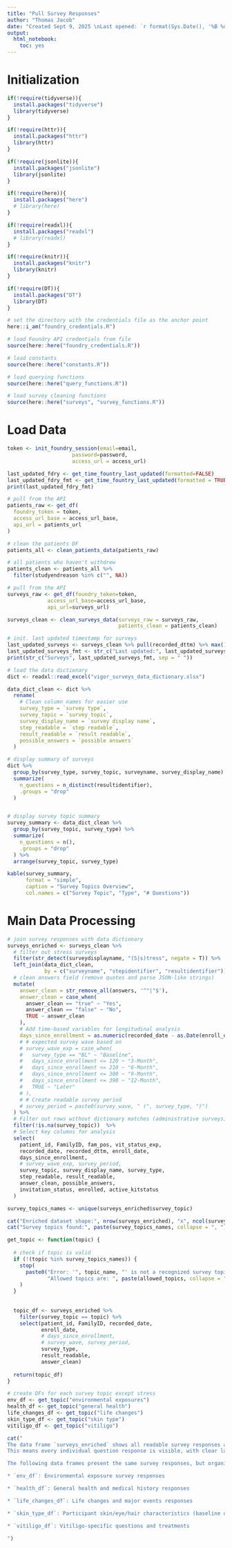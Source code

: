 ```yaml
---
title: "Pull Survey Responses"
author: "Thomas Jacob"
date: "Created Sept 9, 2025 \nLast opened: `r format(Sys.Date(), '%B %d, %Y')`"
output: 
  html_notebook:
    toc: yes
---
```


# Initialization

```r
if(!require(tidyverse)){
  install.packages("tidyverse")
  library(tidyverse)
}

if(!require(httr)){
  install.packages("httr")
  library(httr)
}

if(!require(jsonlite)){
  install.packages("jsonlite")
  library(jsonlite)
}

if(!require(here)){
  install.packages("here")
  # library(here)
}

if(!require(readxl)){
  install.packages("readxl")
  # library(readxl)
}

if(!require(knitr)){
  install.packages("knitr")
  library(knitr)
}

if(!require(DT)){
  install.packages("DT")
  library(DT)
}
```


```r
# set the directory with the credentials file as the anchor point
here::i_am("foundry_credentials.R")
```


```r
# load Foundry API credentials from file
source(here::here("foundry_credentials.R"))

# load constants
source(here::here("constants.R"))

# load querying functions
source(here::here("query_functions.R"))

# load survey cleaning functions
source(here::here("surveys", "survey_functions.R"))
```


# Load Data

```r
token <- init_foundry_session(email=email,
                     password=password,
                     access_url = access_url)
```


```r
last_updated_fdry <- get_time_fountry_last_updated(formatted=FALSE)
last_updated_fdry_fmt <- get_time_fountry_last_updated(formatted = TRUE)
print(last_updated_fdry_fmt)
```


```r
# pull from the API
patients_raw <- get_df(
  foundry_token = token,
  access_url_base = access_url_base,
  api_url = patients_url
)

# clean the patients DF
patients_all <- clean_patients_data(patients_raw)

# all patients who haven't withdrew
patients_clean <- patients_all %>%
  filter(studyendreason %in% c("", NA))
```


```r
# pull from the API
surveys_raw <- get_df(foundry_token=token,
             access_url_base=access_url_base,
             api_url=surveys_url)

surveys_clean <- clean_surveys_data(surveys_raw = surveys_raw,
                                    patients_clean = patients_clean)

# init. last updated timestamp for surveys
last_updated_surveys <- surveys_clean %>% pull(recorded_dttm) %>% max()
last_updated_surveys_fmt <- str_c("Last updated:", last_updated_surveys, current_tz, sep = " ")
print(str_c("Surveys", last_updated_surveys_fmt, sep = " "))
```


```r
# load the data dictionary
dict <- readxl::read_excel("vigor_surveys_data_dictionary.xlsx")

data_dict_clean <- dict %>%
  rename(
    # Clean column names for easier use
    survey_type = `survey type`,
    survey_topic = `survey topic`,
    survey_display_name = `survey display name`,
    step_readable = `step readable`,
    result_readable = `result readable`,
    possible_answers = `possible answers`
  )

# display summary of surveys
dict %>%
  group_by(survey_type, survey_topic, surveyname, survey_display_name) %>%
  summarize(
    n_questions = n_distinct(resultidentifier),
    .groups = "drop"
  )


# display survey topic summary
survey_summary <- data_dict_clean %>%
  group_by(survey_topic, survey_type) %>%
  summarize(
    n_questions = n(),
    .groups = "drop"
  ) %>%
  arrange(survey_topic, survey_type)

kable(survey_summary,
      format = "simple",
      caption = "Survey Topics Overview",
      col.names = c("Survey Topic", "Type", "# Questions"))
```



# Main Data Processing


```r
# join survey responses with data dictionary
surveys_enriched <- surveys_clean %>%
  # filter out stress surveys
  filter(str_detect(surveydisplayname, "(S|s)tress", negate = T)) %>%
  left_join(data_dict_clean,
            by = c("surveyname", "stepidentifier", "resultidentifier")) %>%
  # clean answers field (remove quotes and parse JSON-like strings)
  mutate(
    answer_clean = str_remove_all(answers, '^"|"$'),
    answer_clean = case_when(
      answer_clean == "true" ~ "Yes",
      answer_clean == "false" ~ "No",
      TRUE ~ answer_clean
    ),
    # Add time-based variables for longitudinal analysis
    days_since_enrollment = as.numeric(recorded_date - as.Date(enroll_date)),
    # # expected survey wave based on 
    # survey_wave_exp = case_when(
    #   survey_type == "BL" ~ "Baseline",
    #   days_since_enrollment <= 120 ~ "3-Month", 
    #   days_since_enrollment <= 210 ~ "6-Month",
    #   days_since_enrollment <= 300 ~ "9-Month",
    #   days_since_enrollment <= 390 ~ "12-Month",
    #   TRUE ~ "Later"
    # ),
    # # Create readable survey period
    # survey_period = paste0(survey_wave, " (", survey_type, ")")
  ) %>%
  # Filter out rows without dictionary matches (administrative surveys)
  filter(!is.na(survey_topic))  %>%
  # Select key columns for analysis
  select(
    patient_id, FamilyID, fam_pos, vit_status_exp,
    recorded_date, recorded_dttm, enroll_date,
    days_since_enrollment, 
    # survey_wave_exp, survey_period,
    survey_topic, survey_display_name, survey_type,
    step_readable, result_readable, 
    answer_clean, possible_answers,
    invitation_status, enrolled, active_kitstatus
  )

survey_topics_names <- unique(surveys_enriched$survey_topic)

cat("Enriched dataset shape:", nrow(surveys_enriched), "x", ncol(surveys_enriched), "\n")
cat("Survey topics found:", paste(survey_topics_names, collapse = ", "), "\n")
```



```r
get_topic <- function(topic) {
  
  # check if topic is valid
  if (!(topic %in% survey_topics_names)) {
    stop(
      paste0("Error: '", topic_name, "' is not a recognized survey topic. ",
             "Allowed topics are: ", paste(allowed_topics, collapse = ", "), ".")
    )
  }
  
  
  topic_df <- surveys_enriched %>%
    filter(survey_topic == topic) %>%
    select(patient_id, FamilyID, recorded_date,
           enroll_date, 
           # days_since_enrollment,
           # survey_wave, survey_period, 
           survey_type,
           result_readable,
           answer_clean)
  
  return(topic_df)
}

# create DFs for each survey topic except stress
env_df <- get_topic("environmental exposures") 
health_df <- get_topic("general health")
life_changes_df <- get_topic("life changes")
skin_type_df <- get_topic("skin type")
vitiligo_df <- get_topic("vitiligo")
```


```r
cat("
The data frame `surveys_enriched` shows all readable survey responses across all participants, timepoints, and topics, in long format.
This means every individual question response is visible, with clear labels for who answered, what, and when.

The following data frames present the same survey responses, but organized by major topic area:

* `env_df`: Environmental exposure survey responses

* `health_df`: General health and medical history responses

* `life_changes_df`: Life changes and major events responses

* `skin_type_df`: Participant skin/eye/hair characteristics (baseline only)

* `vitiligo_df`: Vitiligo-specific questions and treatments

")
```


